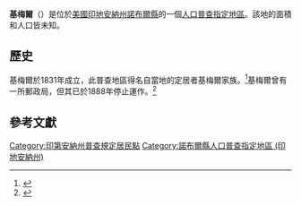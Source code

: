 {{noteTA
|G1=USState
|G2=地名
|G3=Unit
}}
{{Infobox settlement
|official_name            = 基梅爾
|native_name = Kimmell
|settlement_type          = [[人口普查指定地區|人口普查指定地區]]
|image_skyline            = Noble County Indiana Incorporated and Unincorporated areas Kimmell Highlighted 1839744.svg
|imagesize                = 250px
|pushpin_map              = USA Indiana
|pushpin_label            = 基梅爾
|pushpin_label_position   = top
|pushpin_map_caption      = 基梅爾在印地安納州的位置
|subdivision_type         = [[世界政區索引|國家]]
|subdivision_type1        = [[美国州份|州份]]
|subdivision_type2        = [[印地安納州行政区划|縣]]
|subdivision_name         = [[美国|美国]]
|subdivision_name1        = [[印地安納州|印地安納州]]
|subdivision_name2        = [[諾布爾縣_(印地安納州)|諾布爾縣]]
|elevation_ft             = 915
|elevation_m              = 279
|area_total_km2           = 
|area_total_sq_mi         = 
|area_land_km2            = 
|area_land_sq_mi          = 
|area_water_km2           = 
|area_water_sq_mi         = 
|population_as_of         = 2010
|population_footnotes     = 
|population_total         = 
|population_metro         = 
|population_density_km2   = auto
|population_density_sq_mi = auto
|timezone                 = [[北美东部时区|北美东部时区]]
|utc_offset               = -5
|coordinates              = {{coord|41|23|43|N|85|32|54|W|display=inline,title}}
| coor_pinpoint           = 
| coordinates_footnotes   = 
|timezone_DST             = EDT
|utc_offset_DST           = -4
|postal_code_type         = [[美國郵區編號|郵區編號]]
|postal_code              = 46760
|area_code                = {{link-en|电话区号260|Area code 260|260}}
|blank_name = [[地名信息系统|GNIS ID]]
|blank_info = 437409<ref name="GNIS">{{cite gnis|437409|Kimmell}}</ref>
}}
'''基梅爾'''（{{lang-en|Kimmell}}）是位於[[美國|美國]][[印地安納州|印地安納州]][[諾布爾縣_(印地安納州)|諾布爾縣]]的一個[[人口普查指定地區|人口普查指定地區]]。該地的面積和人口皆未知。

== 歷史 ==
基梅爾於1831年成立，此普查地區得名自當地的定居者基梅爾家族。<ref>{{cite book|last=Baker|first=Ronald L.|title=From Needmore to Prosperity: Hoosier Place Names in Folklore and History|url=https://archive.org/details/fromneedmoretopr00bake|date=
1995-10|publisher=Indiana University Press|isbn=978-0-253-32866-3|page=[https://archive.org/details/fromneedmoretopr00bake/page/184 184]|quote=This village was settled in 1831 and named for the local Kimmell family.}}</ref>基梅爾曾有一所郵政局，但其已於1888年停止運作。<ref>{{cite web | url=http://www.postalhistory.com/postoffices.asp?task=display&state=IN&county=Noble&searchtext=&pagenum=2 | title=Noble County | publisher=Jim Forte Postal History | accessdate=2017-05-05 | archive-date=2017-10-26 | archive-url=https://web.archive.org/web/20171026163340/https://www.postalhistory.com/postoffices.asp?task=display&state=IN&county=Noble&searchtext=&pagenum=2 | dead-url=no }}</ref>

== 參考文獻 ==
{{reflist}}

{{諾布爾縣 (印地安納州)}}

{{DEFAULTSORT:Kimmell}}
[[Category:印第安納州普查規定居民點|Category:印第安納州普查規定居民點]]
[[Category:諾布爾縣人口普查指定地區_(印地安納州)|Category:諾布爾縣人口普查指定地區 (印地安納州)]]

{{Indiana-geo-stub}}